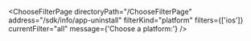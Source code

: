 

<ChooseFilterPage
  directoryPath="/ChooseFilterPage"
  address="/sdk/info/app-uninstall"
  filterKind="platform"
  filters={['ios']}
  currentFilter="all"
  message={'Choose a platform:'}
/>

